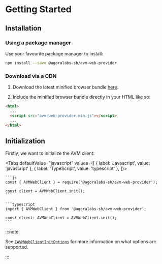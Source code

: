 
# Getting Started

<TOCInline
  maxHeadingLevel={4}
  toc={toc}
/>

## Installation

### Using a package manager

Use your favourite package manager to install:

```bash npm2yarn
npm install --save @agoralabs-sh/avm-web-provider
```

### Download via a CDN

1. Download the latest minified browser bundle [here](https://github.com/agoralabs-sh/avm-web-provider/releases/latest/download/avm-web-provider.min.js).

2. Include the minified browser bundle directly in your HTML like so:

```html
<html>
  ...
  <script src="avm-web-provider.min.js"></script>
  ...
</html>
```

## Initialization

Firstly, we want to initialize the AVM client:

<Tabs
  defaultValue="javascript"
  values={[
    { label: 'Javascript', value: 'javascript' },
    { label: 'TypeScript', value: 'typescript' },
  ]}>
  <TabItem value="javascript">

    ```js
    const { AVMWebClient } = require('@agoralabs-sh/avm-web-provider');

    const client = AVMWebClient.init();
    ```

  </TabItem>
  <TabItem value="typescript">

    ```typescript
    import { AVMWebClient } from '@agoralabs-sh/avm-web-provider';

    const client: AVMWebClient = AVMWebClient.init();
    ```

  </TabItem>
</Tabs>

:::note

See [`IAVMWebClientInitOptions`](../../api-reference/types#iavmwebclientinitoptions) for more information on what options are supported.

:::
